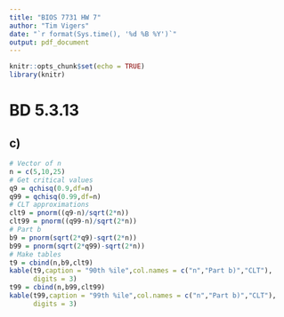 ```yaml
---
title: "BIOS 7731 HW 7"
author: "Tim Vigers"
date: "`r format(Sys.time(), '%d %B %Y')`"
output: pdf_document
---
```


```r
knitr::opts_chunk$set(echo = TRUE)
library(knitr)
```

# BD 5.3.13

## c)

```r
# Vector of n
n = c(5,10,25)
# Get critical values
q9 = qchisq(0.9,df=n)
q99 = qchisq(0.99,df=n)
# CLT approximations
clt9 = pnorm((q9-n)/sqrt(2*n))
clt99 = pnorm((q99-n)/sqrt(2*n))
# Part b
b9 = pnorm(sqrt(2*q9)-sqrt(2*n))
b99 = pnorm(sqrt(2*q99)-sqrt(2*n))
# Make tables
t9 = cbind(n,b9,clt9)
kable(t9,caption = "90th %ile",col.names = c("n","Part b)","CLT"),
      digits = 3)
t99 = cbind(n,b99,clt99)
kable(t99,caption = "99th %ile",col.names = c("n","Part b)","CLT"),
      digits = 3)
```